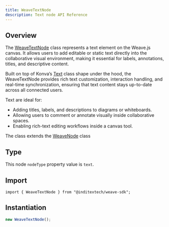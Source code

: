 ```yaml
---
title: WeaveTextNode
description: Text node API Reference
---
```


## Overview

The [WeaveTextNode](https://github.com/InditexTech/weavejs/blob/main/code/packages/sdk/src/nodes/text/text.ts)
class represents a text element on the Weave.js canvas. It allows users to add editable or static text directly
into the collaborative visual environment, making it essential for labels, annotations, titles, and descriptive
content.

Built on top of Konva’s [Text](https://konvajs.org/api/Konva.Text.html) class shape under the hood, the WeaveTextNode
provides rich text customization, interaction handling, and real-time synchronization, ensuring that text content stays up-to-date across all connected users.

Text are ideal for:

- Adding titles, labels, and descriptions to diagrams or whiteboards.
- Allowing users to comment or annotate visually inside collaborative spaces.
- Enabling rich-text editing workflows inside a canvas tool.

The class extends the [WeaveNode](/docs/sdk/api-reference/nodes/node) class

## Type

This node `nodeType` property value is `text`.

## Import

```shell
import { WeaveTextNode } from "@inditextech/weave-sdk";
```

## Instantiation

```ts
new WeaveTextNode();
```
